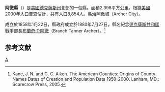 {{noteTA
|T=zh-hans:阿彻县 (得克萨斯州);zh-hk:阿徹縣 (德克薩斯州);zh-tw:阿徹郡 (德克薩斯州);
}}

<!--[[File:Map_of_Texas_highlighting_Archer_County.svg|250px]]-->
{{Infobox U.S. County
| county = 阿徹縣
| state = 德克薩斯州
| en county = Archer County
| en state = Texas
| seal =               <!--image of county seal -->
| founded year = 1858
| founded date =       <!-- optional, syntax is: February 1 -->
| seat wl = Archer City
| largest city wl = Archer City
| area mi = 926
| area km = 2398
| area land mi = 910
| area land km = 2356
| area water mi = 16
| area water km = 42
| area percentage = 1.74%
| census yr = 2000
| pop = 8,854
| density mi = 9.6
| density km = 3.7
| time zone = Central
| UTC offset = -6
| DST offset = -5
| footnotes = 
| web = www.co.archer.tx.us
| named for = [[Branch_Tanner_Archer|Branch Tanner Archer]], a commissioner for the [[Republic_of_Texas|Republic of Texas]]
}}
'''阿徹縣'''（{{lang-en|Archer County}}）是[[美國|美國]][[德克薩斯州|德克薩斯州]]北部的一個縣。面積2,398平方公里。根據[[美國2000年人口普查|美國2000年人口普查]]估計，共有人口8,854人。縣治[[阿徹城|阿徹城]]（Archer City）。

成立於1858年1月22日，縣政府成立於1880年7月27日。縣名紀念[[德克薩斯共和國|德克薩斯共和國]]戰爭部長[[布蘭奇·T·阿徹|布蘭奇·T·阿徹]]（Branch Tanner Archer）。<ref>Kane, J. N. and C. C. Aiken. The American Counties: Origins of County Names Dates of Creation and Population Data 1950-2000. Lanham, MD.: Scarecrow Press, 2005. </ref>

== 参考文献 ==
<div class="references-small">
<references />
</div>
{{Texas-stub}}
{{Texas}}
[[Category:得克萨斯州行政区划|A]]